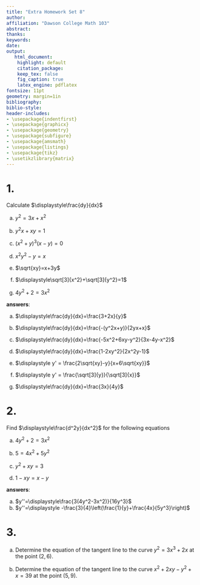 ```yaml
---
title: "Extra Homework Set 8"
author: 
affiliation: "Dawson College Math 103"
abstract:
thanks:
keywords:
date:
output:
   html_document:
    highlight: default
    citation_package:
    keep_tex: false
    fig_caption: true
    latex_engine: pdflatex
fontsize: 11pt
geometry: margin=1in
bibliography:
biblio-style:
header-includes:
- \usepackage{indentfirst}
- \usepackage{graphicx}
- \usepackage{geometry}
- \usepackage{subfigure}
- \usepackage{amsmath}
- \usepackage{listings}
- \usepackage{tikz}
- \usetikzlibrary{matrix}
---
```


\vspace{0.25in}



# 1. 

Calculate $\displaystyle\frac{dy}{dx}$

a. $y^2= 3x+x^2$

a. $\displaystyle y^2x+xy=1$

b. $(x^2+y)^3(x-y)=0$

c. $x^2y^2-y=x$

d. $\sqrt{xy}=x+3y$

e. $\displaystyle\sqrt[3]{x^2}+\sqrt[3]{y^2}=1$

f. $4y^2+2=3x^2$
   
**answers**:

a. $\displaystyle\frac{dy}{dx}=\frac{3+2x}{y}$

b. $\displaystyle\frac{dy}{dx}=\frac{-(y^2x+y)}{2yx+x}$

c. $\displaystyle\frac{dy}{dx}=\frac{-5x^2+6xy-y^2}{3x-4y-x^2}$

d. $\displaystyle\frac{dy}{dx}=\frac{1-2xy^2}{2x^2y-1}$

e. $\displaystyle y' = \frac{2\sqrt{xy}-y}{x+6\sqrt{xy}}$

f. $\displaystyle y' = \frac{\sqrt[3]{y}}{\sqrt[3]{x}}$

g. $\displaystyle\frac{dy}{dx}=\frac{3x}{4y}$

# 2.

Find $\displaystyle\frac{d^2y}{dx^2}$ for the following equations

a. $4y^2+2 = 3x^2$

b. $5 = 4x^2+5y^2$

c. $y^2+xy=3$

d. $1-xy=x-y$

**answers**:

a. $y''=\displaystyle\frac{3(4y^2-3x^2)}{16y^3}$
b. $y''=\displaystyle -\frac{3}{4}\left(\frac{1}{y}+\frac{4x}{5y^3}\right)$

# 3.

a. Determine the equation of the tangent line to the curve $y^2=3x^3+2x$ at the point $(2,6)$.

b. Determine the equation of the tangent line to the curve $x^2 + 2xy-y^2+x=39$ at the point $(5,9)$.